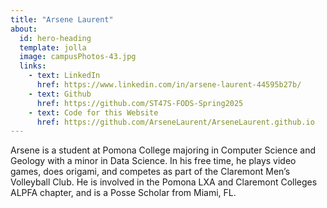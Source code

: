 ```yaml
---
title: "Arsene Laurent"
about:
  id: hero-heading
  template: jolla
  image: campusPhotos-43.jpg
  links:
    - text: LinkedIn
      href: https://www.linkedin.com/in/arsene-laurent-44595b27b/
    - text: Github
      href: https://github.com/ST47S-FODS-Spring2025
    - text: Code for this Website
      href: https://github.com/ArseneLaurent/ArseneLaurent.github.io
---
```


:::{#hero-heading}

Arsene is a student at Pomona College majoring in Computer Science and Geology with a minor in Data Science. In his free time, he plays video games, does origami, and competes as part of the Claremont Men's Volleyball Club. He is involved in the Pomona LXA and Claremont Colleges ALPFA chapter, and is a Posse Scholar from Miami, FL.

:::